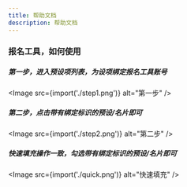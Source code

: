 ```yaml
---
title: 帮助文档
description: 帮助文档
---
```


### 报名工具，如何使用
##### 第一步，进入预设项列表，为设项绑定报名工具账号
<Image src={import('./step1.png')} alt="第一步" />

##### 第二步，点击带有绑定标识的预设/名片即可
<Image src={import('./step2.png')} alt="第二步" />

##### 快速填充操作一致，勾选带有绑定标识的预设/名片即可
<Image src={import('./quick.png')} alt="快速填充" />
